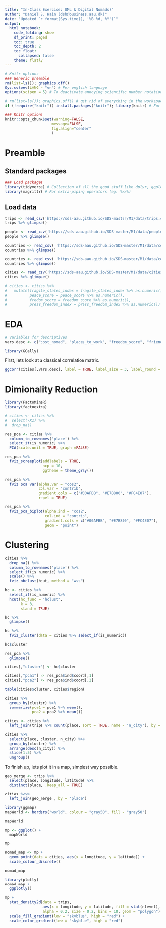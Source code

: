 ```yaml
---
title: "In-Class Exercise: UML & Digital Nomads)"
author: "Daniel S. Hain (dsh@business.aau.dk)"
date: "Updated `r format(Sys.time(), '%B %d, %Y')`"
output:
  html_notebook:
    code_folding: show
    df_print: paged
    toc: true
    toc_depth: 2
    toc_float:
      collapsed: false
    theme: flatly
---
```


```r
# Knitr options
### Generic preamble
rm(list=ls()); graphics.off() 
Sys.setenv(LANG = "en") # For english language
options(scipen = 5) # To deactivate annoying scientific number notation

# rm(list=ls()); graphics.off() # get rid of everything in the workspace
if (!require("knitr")) install.packages("knitr"); library(knitr) # For display of the markdown

### Knitr options
knitr::opts_chunk$set(warning=FALSE,
                     message=FALSE,
                     fig.align="center"
                     )
```

# Preamble

## Standard packages

```r
### Load packages
library(tidyverse) # Collection of all the good stuff like dplyr, ggplot2 ect.
library(magrittr) # For extra-piping operators (eg. %<>%)
```

## Load data

```r
trips <- read_csv('https://sds-aau.github.io/SDS-master/M1/data/trips.csv')
trips %>% glimpse()
```

```r
people <- read_csv('https://sds-aau.github.io/SDS-master/M1/data/people.csv')
people %>% glimpse()
```

```r
countries <- read_csv( 'https://sds-aau.github.io/SDS-master/M1/data/countrylist.csv')
countries %>% glimpse()
```
```r
countries <- read_csv( 'https://sds-aau.github.io/SDS-master/M1/data/countrylist.csv')
countries %>% glimpse()
```

```r
cities <- read_csv('https://sds-aau.github.io/SDS-master/M1/data/cities.csv')
cities %>% glimpse()
```

```r
# cities <- cities %>%
#   mutate(fragile_states_index = fragile_states_index %>% as.numeric(),
#          peace_score = peace_score %>% as.numeric(),
#          fredom_score = freedom_score %>% as.numeric(),
#          press_freedom_index = press_freedom_index %>% as.numeric())
```

# EDA

```r
# Variables for descriptives
vars.desc <- c("cost_nomad", "places_to_work", "freedom_score", "friendly_to_foreigners", "life_score")
```

```r
library(GGally)
```

First, lets look at a classical correlation matrix.

```r
ggcorr(cities[,vars.desc], label = TRUE, label_size = 3, label_round = 2, label_alpha = TRUE)
```

# Dimionality Reduction

```r
library(FactoMineR)
library(factoextra)
```

```r
# cities <- cities %>%
#  select(-X1) %>%
#  drop_na()
```


```r
res_pca <- cities %>%
  column_to_rownames('place') %>%
  select_if(is_numeric) %>%
  PCA(scale.unit = TRUE, graph =FALSE)
```


```r
res_pca %>% 
  fviz_screeplot(addlabels = TRUE, 
                 ncp = 10, 
                 ggtheme = theme_gray())
```


```r
res_pca %>%
  fviz_pca_var(alpha.var = "cos2",
               col.var = "contrib",
               gradient.cols = c("#00AFBB", "#E7B800", "#FC4E07"),
               repel = TRUE) 
```

```r
res_pca %>%
  fviz_pca_biplot(alpha.ind = "cos2",
                  col.ind = "contrib",
                  gradient.cols = c("#00AFBB", "#E7B800", "#FC4E07"),
                  geom = "point") 
```

# Clustering

```r
cities %>% 
  drop_na() %>%
  column_to_rownames('place') %>%
  select_if(is_numeric) %>%
  scale() %>%
  fviz_nbclust(hcut, method = "wss")  
```

```r
hc <- cities %>%
  select_if(is_numeric) %>%
  hcut(hc_func = "hclust", 
       k = 3, 
       stand = TRUE)
```

```r
hc %>%
  glimpse()
```

```r
hc %>% 
  fviz_cluster(data = cities %>% select_if(is_numeric))  
```

```r
hc$cluster
```

```r
res_pca %>% 
  glimpse()
```

```r
cities[,"cluster"] <- hc$cluster
```

```r
cities[,"pca1"] <- res_pca$ind$coord[,1]
cities[,"pca2"] <- res_pca$ind$coord[,2]
```

```r
table(cities$cluster, cities$region)
```

```r
cities %>%
  group_by(cluster) %>%
  summarise(pca1 = pca1 %>% mean(),
            pca2 = pca2 %>% mean())
```



```r
cities <- cities %>%
  left_join(trips %>% count(place, sort = TRUE, name = 'n_city'), by = 'place')
```

```r
cities %>%
  select(place, cluster, n_city) %>%
  group_by(cluster) %>%
  arrange(desc(n_city)) %>%
  slice(1:5) %>%
  ungroup() 
```

To finish up, lets plot it in a map, simplest way possible.

```r
geo_merge <- trips %>%
  select(place, longitude, latitude) %>%
  distinct(place, .keep_all = TRUE)
```

```r
cities %<>%
  left_join(geo_merge , by = 'place')
```


```r
library(ggmap)
mapWorld <- borders("world", colour = "gray50", fill = "gray50")
```

```r
mapWorld
```


```r
mp <- ggplot() +   
  mapWorld 
```

```r
mp
```

```r
nomad_map <- mp + 
  geom_point(data = cities, aes(x = longitude, y = latitude)) +
  scale_colour_discrete()
```

```r
nomad_map
```

```r
library(plotly)
nomad_map +
  ggplotly()
```



```r
mp + 
  stat_density2d(data = trips, 
                 aes(x = longitude, y = latitude, fill = stat(nlevel), col = stat(nlevel) ), 
                 alpha = 0.2, size = 0.2, bins = 10, geom = "polygon") +
  scale_fill_gradient(low = "skyblue", high = "red") +
  scale_color_gradient(low = "skyblue", high = "red")
```




